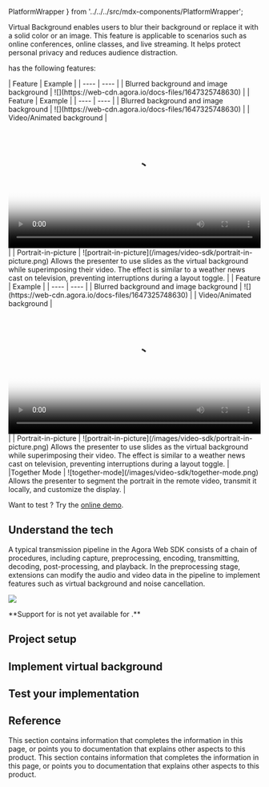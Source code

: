   PlatformWrapper
} from '../../../src/mdx-components/PlatformWrapper';

Virtual Background enables users to blur their background or replace it with a solid color or an image. This feature is applicable to scenarios such as online conferences, online classes, and live streaming. It helps protect personal privacy and reduces audience distraction.

<Vg k="RTEE_VB" /> has the following features:

<PlatformWrapper notAllowed="{['android','ios','macos','windows','web' ]}">
|  Feature  |  Example |
| ---- | ---- |
|  Blurred background and image background   |   ![](https://web-cdn.agora.io/docs-files/1647325748630)   |

</PlatformWrapper>

<PlatformWrapper platform="{['android','ios','windows','web' ]}">
|  Feature  |  Example |
| ---- | ---- |
| Blurred background and image background   |   ![](https://web-cdn.agora.io/docs-files/1647325748630)   |
| Video/Animated background   |   <video src="https://web-cdn.agora.io/docs-files/1654508267206" poster="https://web-cdn.agora.io/docs-files/1654571689670"  controls width="100%" height="auto">Your browser does not support the <code>video</code>  element.</video>   |
| Portrait-in-picture   | ![portrait-in-picture](/images/video-sdk/portrait-in-picture.png) Allows the presenter to use slides as the virtual background while superimposing their video. The effect is similar to a weather news cast on television, preventing interruptions during a layout toggle.   |

</PlatformWrapper>

<PlatformWrapper platform="{['macos']}">
|  Feature  |  Example |
| ---- | ---- |
| Blurred background and image background   |   ![](https://web-cdn.agora.io/docs-files/1647325748630)   |
| Video/Animated background   |   <video src="https://web-cdn.agora.io/docs-files/1654508267206" poster="https://web-cdn.agora.io/docs-files/1654571689670"  controls width="100%" height="auto">Your browser does not support the <code>video</code>  element.</video>   |
| Portrait-in-picture   | ![portrait-in-picture](/images/video-sdk/portrait-in-picture.png) Allows the presenter to use slides as the virtual background while superimposing their video. The effect is similar to a weather news cast on television, preventing interruptions during a layout toggle.   |
|Together Mode | ![together-mode](/images/video-sdk/together-mode.png) Allows the presenter to segment the portrait in the remote video, transmit it locally, and customize the display. |

</PlatformWrapper>

Want to test <Vg k="RTEE_VB" />? Try the <a href="https://webdemo.agora.io/virtualBackground/index.html">online demo</a>.

## Understand the tech

A typical transmission pipeline in the Agora Web SDK consists of a chain of procedures, including capture, preprocessing, encoding, transmitting, decoding, post-processing, and playback. In the preprocessing stage, extensions can modify the audio and video data in the pipeline to implement features such as virtual background and noise cancellation.

![](https://web-cdn.agora.io/docs-files/1647326674232)

<PlatformWrapper platform="unreal">
**Support for <Vg k="RTEE_VB" /> is not yet available for <Vpl k="NAME"/>.**
</PlatformWrapper>
<PlatformWrapper notAllowed="unreal">

## Project setup

<ProjectSetup />

## Implement virtual background

<ProjectImplement />

## Test your implementation

<ProjectTest />

## Reference

This section contains information that completes the information in this page, or points you to documentation that explains other aspects to this product. This section contains information that completes the information in this page, or points you to documentation that explains other aspects to this product.

<Reference />


</PlatformWrapper>
